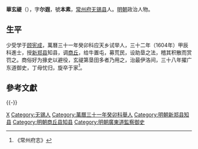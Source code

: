 {{明清人物信息框
| 姓名 = 華玄禔
| 原名 =
| 圖片名稱 = 
| 圖片大小 = 220px
| 圖片說明 = 
| 最高職務 = 廣東道監察御史
| 最高散阶 =
| 國家 = 大明
| 爵位 =
| 籍貫 = [[常州府|常州府]][[无锡县|无锡县]]
| 族裔 = 漢族
| 旗籍 = 
| 字號 = 字尔遐，號本素
| 室名 = 
| 諡號 = 
| 出生日期 = 隆庆四年庚午
| 出生地點 = 
| 逝世日期 = 万历四十年壬子十一月
| 逝世地點 = 
| 墓葬 =
| 配偶 =
| 親屬 = （父）华露<br>（子）肇殷、肇周、肇宋
| 出身 = 
*萬曆三十一年（1603年）癸卯科舉人
*萬曆三十二年（1604年）甲辰科同進士出身
| 經歷 = 
| 著作 =
}}

'''華玄禔'''（{{bd|1570年||1612年||}}），字'''尔遐'''，號'''本素'''，[[常州府|常州府]][[无锡县|无锡县]]人。[[明朝|明朝]]政治人物。

==生平==
少受学于[[顾宪成|顾宪成]]，萬曆三十一年癸卯科应天乡试举人，三十二年（1604年）甲辰科進士，授[[新郑县|新郑县]]知县，调[[商丘|商丘]]，给牛置屯，募荒民，设助垦之法，稽其积散而赏罚之。商俗好为掾史以避役，玄禔第垦田多者乃用之，治最伊洛间，三十八年擢广东道御史，丁母忧归，旋卒于家<ref>《常州府志》</ref>。

==參考文獻==
{{reflist}}

{{-}}
{{萬曆三十二年甲辰科殿試金榜}}

{{Authority control}}

{{DEFAULTSORT:Hua華}}
[[Category:華姓|X]]
[[Category:无锡人|Category:无锡人]]
[[Category:萬曆三十一年癸卯科舉人|Category:萬曆三十一年癸卯科舉人]]
[[Category:明朝新郑县知县|Category:明朝新郑县知县]]
[[Category:明朝商丘县知县|Category:明朝商丘县知县]]
[[Category:明朝廣東道監察御史|Category:明朝廣東道監察御史]]
